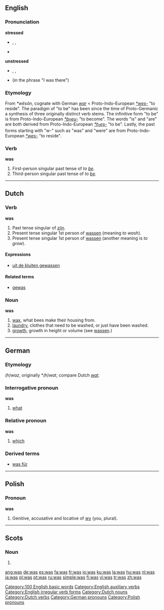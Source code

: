 {{see|wąs}}
{{wikipedia}}
==English==

{{rank|in|I|that|8|was|he|his|with}}

===Pronunciation===
'''stressed'''
*{{IPA|/wɒz/, /wʌz/}}, {{SAMPA|/wQz/, /wVz/}}, {{AHD|wŏz, wŭz}}
*{{audio|en-us-was-stressed.ogg|Audio (US)}}
*:{{rhymes|ɒz}}

'''unstressed'''
*{{IPA|/wəz/}}, {{SAMPA|/w@z/}}, {{AHD|wəz}}
*{{audio|en-us-was-unstressed.ogg|Audio (US)}} (in the phrase "I was there")

===Etymology===
From {{Ger.}} ''*wêsôn'', cognate with German ''[[war]]'' < Proto-Indo-European ''[[Wiktionary Appendix:Proto-Indo-European roots|*wes-]]'' "to reside". The paradigm of "to be" has been since the time of Proto-Germanic a synthesis of three originally distinct verb stems. The infinitive form "to be" is from Proto-Indo-European ''[[Wiktionary Appendix:Proto-Indo-European roots|*b<font size=-2>H</font>eu-]]'' "to become". The words "is" and "are" are both derived from Proto-Indo-European ''[[Wiktionary Appendix:Proto-Indo-European roots|*h<sub>1</sub>es-]]'' "to be". Lastly, the past forms starting with "w-" such as "was" and "were" are from Proto-Indo-European ''[[Wiktionary Appendix:Proto-Indo-European roots|*wes-]]'' "to reside".

===Verb===
'''was'''

#First-person singular past tense of ''to [[be]]''.
#Third-person singular past tense of ''to [[be]]''.

[[Category:100 English basic words]]
[[Category:English auxiliary verbs]]
[[Category:English irregular verb forms]]

----

==Dutch==

===Verb===
'''was'''

# Past tense singular of [[zijn]].
# Present tense singular 1st person of [[wassen]] (meaning ''to wash'').
# Present tense singular 1st person of [[wassen]] (another meaning is ''to grow'').

====Expressions====
*[[uit de kluiten gewassen]]

====Related terms====
*[[gewas]] {{n}}

===Noun===
'''was'''

# [[wax]], what bees make their housing from.
# [[laundry]], clothes that need to be washed, or just have been washed.
# [[growth]], growth in height or volume (see [[wassen]].)

[[Category:Dutch nouns]]
[[Category:Dutch verbs]]

----

==German==

===Etymology===
{{OHG.|de}} ''(h)waz'', originally *''(h)wat'', compare Dutch ''[[wat]]''.

===Interrogative pronoun===
'''was'''

# [[what]]

===Relative pronoun===
'''was'''

# [[which]]

===Derived terms===
*[[was für]]

[[Category:German pronouns]]

----

==Polish==

===Pronoun===
'''was'''

# Genitive, accusative and locative of [[wy]] (you, plural).

[[Category:Polish pronouns]]

----

==Scots==

===Noun===
{{sco-pl}}

# {{plural of|[[wa]]|lang=Scots}}

[[ang:was]]
[[de:was]]
[[es:was]]
[[fa:was]]
[[fr:was]]
[[io:was]]
[[ku:was]]
[[la:was]]
[[hu:was]]
[[nl:was]]
[[ja:was]]
[[pl:was]]
[[pt:was]]
[[ru:was]]
[[simple:was]]
[[fi:was]]
[[vi:was]]
[[tr:was]]
[[zh:was]]
